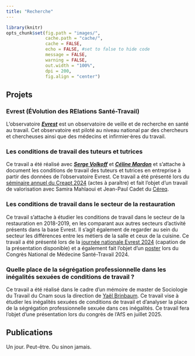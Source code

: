 ```yaml
---
title: "Recherche"
---
```


```r
library(knitr)
opts_chunk$set(fig.path = "images/",
               cache.path = "cache/",
               cache = FALSE,
               echo = FALSE, #set to false to hide code
               message = FALSE,
               warning = FALSE,
               out.width = "100%",
               dpi = 200,
               fig.align = "center")
```

<script>
function hide_buttons(abstract) {
    var x = document.getElementById(abstract);
    if (x.style.display === "none") {
        x.style.display = "block";
    } else {
        x.style.display = "none";
    }
}
</script>

## Projets

### Evrest (ÉVolution des RElations Santé-Travail)

L'observatoire [***Evrest***](https://evrest.istnf.fr/page-0-0-0.html) est un observatoire de veille et de recherche en santé au travail. Cet observatoire est piloté au niveau national par des chercheurs et chercheuses ainsi que des médecins et infirmier·ères du travail. 

### Les conditions de travail des tuteurs et tutrices 

Ce travail a été réalisé avec [***Serge Volkoff***](https://ceet.cnam.fr/le-ceet/chercheur-euse-s/serge-volkoff-988483.kjsp) et [***Céline Mardon***](https://ceet.cnam.fr/le-ceet/chercheur-euse-s/celine-mardon-crtd-ceet--988365.kjsp) et s'attache à document les conditions de travail des tuteurs et tutrices en entreprise à partir des données de l'observatoire Evrest. 
Ce travail a été présenté lors du [séminaire annuel du Creapt 2024](https://ceet.cnam.fr/le-ceet/evenements-actualites-du-ceet/la-construction-des-savoirs-professionnels-au-fil-des-parcours-ressources-et-obstacles--1465243.kjsp?RH=1528808070600) (actes à paraître) et fait l'objet d'un travail de valorisation avec Samira Mahlaoui et Jean-Paul Cadet du [Céreq](https://www.cereq.fr/).


### Les conditions de travail dans le secteur de la restauration

Ce travail s'attache à étudier les conditions de travail dans le secteur de la restauration en 2018-2019, en les comparant aux autres secteurs d'activité présents dans la base Evrest. Il s'agit également de regarder au sein du secteur les différences entre les métiers de la salle et ceux de la cuisine. Ce travail a été présenté lors de la [journée nationale Evrest 2024](https://evrest.istnf.fr/page-59-0-0.html#menu) (capation de la présentation disponible) et a également fait l'objet d'un [poster](Documents/Poster-Restauration_Maire.pdf) lors du Congrès National de Médecine Santé-Travail 2024.

### Quelle place de la ségrégation professionnelle dans les inégalités sexuées de conditions de travail ? 

Ce travail a été réalisé dans le cadre d'un mémoire de master de Sociologie du Travail du Cnam sous la direction de [Yaël Brinbaum](https://lise-cnrs.cnam.fr/le-laboratoire/les-membres-du-lise/yael-brinbaum-lise-ceet--918897.kjsp). Ce travail vise à étudier les inégalités sexuées de conditions de travail et d'analyser la place de la ségrégation professionnelle sexuée dans ces inégalités. Ce travail fera l'objet d'une présentation lors du congrès de l'AfS en juillet 2025. 


## Publications

Un jour. Peut-être. Ou sinon jamais.

